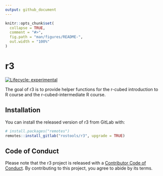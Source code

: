 ```yaml
---
output: github_document
---
```


<!-- README.md is generated from README.Rmd. Please edit that file -->

```r
knitr::opts_chunk$set(
  collapse = TRUE,
  comment = "#>",
  fig.path = "man/figures/README-",
  out.width = "100%"
)
```

# r3

<!-- badges: start -->
[![Lifecycle: experimental](https://img.shields.io/badge/lifecycle-experimental-orange.svg)](https://www.tidyverse.org/lifecycle/#experimental)
<!-- badges: end -->

The goal of r3 is to provide helper functions for the r-cubed introduction to R
course and the r-cubed-intermediate R course.

## Installation

You can install the released version of r3 from GitLab with:

``` r
# install.packages("remotes")
remotes::install_gitlab("rostools/r3", upgrade = TRUE)
```

## Code of Conduct

Please note that the r3 project is released with a [Contributor Code of Conduct](https://contributor-covenant.org/version/1/0/0/CODE_OF_CONDUCT.html). By contributing to this project, you agree to abide by its terms.
